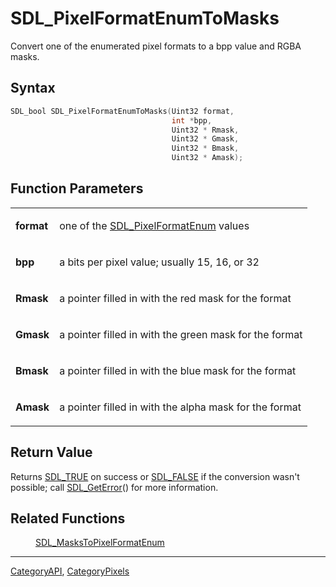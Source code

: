 = SDL_PixelFormatEnumToMasks =

Convert one of the enumerated pixel formats to a bpp value and RGBA masks.

== Syntax ==

<syntaxhighlight lang='c'>
SDL_bool SDL_PixelFormatEnumToMasks(Uint32 format,
                                    int *bpp,
                                    Uint32 * Rmask,
                                    Uint32 * Gmask,
                                    Uint32 * Bmask,
                                    Uint32 * Amask);
</syntaxhighlight>

== Function Parameters ==

{|
|'''format'''
|one of the [[SDL_PixelFormatEnum]] values
|-
|'''bpp'''
|a bits per pixel value; usually 15, 16, or 32
|-
|'''Rmask'''
|a pointer filled in with the red mask for the format
|-
|'''Gmask'''
|a pointer filled in with the green mask for the format
|-
|'''Bmask'''
|a pointer filled in with the blue mask for the format
|-
|'''Amask'''
|a pointer filled in with the alpha mask for the format
|}

== Return Value ==

Returns [[SDL_TRUE]] on success or [[SDL_FALSE]] if the conversion wasn't
possible; call [[SDL_GetError]]() for more information.

== Related Functions ==

:[[SDL_MasksToPixelFormatEnum]]

----
[[CategoryAPI]], [[CategoryPixels]]


